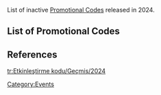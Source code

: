 {{CustomTabs|rootpage=Promotional Code
|tab1 = Overview
|tab2 = History
}}
{{CustomTabs|rootpage=Promotional Code/History|class=custom-tabs-secondary
|tab1 = Current
|tab2 = 2024
|tab3 = 2023
|tab4 = 2022
|tab5 = 2021
|tab6 = 2020
}}
List of inactive [[Promotional Code]]s released in 2024.

==List of Promotional Codes==
{{Code Row/Header}}
{{Code Row<!--
	-->|WEAV365PI953|A<!--
    -->|Withering Purpurbloom*3;Quenepa Berry*3;Mora*10000;Adventurer's Experience*10;Fine Enhancement Ore*3<!--
	-->|2024-12-31|12-02-2025<!--
-->}}
{{Code Row<!--
	-->|WAM5UWWU28NV|A<!--
    -->|Primogem*60;Adventurer's Experience*5<!--
	-->|2024-11-15|2025-01-22<!--
-->}}
{{Code Row<!--
	-->|GSXB7OA;GSXF6G3;GSXQL4L;GSYT912Z;GSYT667U;GSYTIH9U;GSYTDH0Q;GSYT1Q1X;GSMTCT96;GSMTH14N;GSRDTE5CE|A<!--
    -->|Mora*30000;Hero's Wit*3;Guide to Contention*3;Mystic Enhancement Ore*5;Agnidus Agate Sliver*3<!--
	-->|2024-12-23|2025-01-01<!--
    -->|Found in ads located on X and YouTube.<br>Using any of the codes will render the others unusable.<!--
    -->|ref=<ref>[https://x.com/GenshinImpact/status/1871195770373972110 X: "Version 5.3 Benefits Overview"]</ref><ref>[https://x.com/GenshinImpact/status/1871196039941915120 X: "The 'Stand With Mavuika' web event has begun."]</ref><ref>[https://x.com/GenshinImpact/status/1871180239570964788 X: "Genshin Impact 5.3 Character Introduction"]</ref><!--
-->}}
{{Code Row<!--
	-->|EAOL18BJ8S64|A<!--
    -->|Mora*10000;Adventurer's Experience*10;Fine Enhancement Ore*5;Stir-Fried Fish Noodles*5;Jueyun Chili Chicken*5<!--
	-->|2024-12-11|2025-01-01<!--
-->}}
{{Code Row<!--
	-->|ACUI96V85FCK|A<!--
    -->|Mora*10000;Adventurer's Experience*10;Fine Enhancement Ore*5;Seasoned Fang*3<!--
	-->|2024-11-28|2025-01-01<!--
-->}}
{{Code Row<!--
	-->|FIBE54PL5995|A<!--
    -->|Mora*10000;Adventurer's Experience*10;Fine Enhancement Ore*5;Stir-Fried Fish Noodles*5;Jueyun Chili Chicken*5<!--
	-->|2024-11-28|2025-01-01<!--
-->}}
{{Code Row<!--
	-->|SDKLSK67TZ1X;SDKLR94C83AF|A<!--
    -->|Mora*10000;Adventurer's Experience*10;Fine Enhancement Ore*5;Seasoned Fang*3<!--
	-->|2024-11-28|2025-01-01<!--
    -->|Using any of the codes will render the other(s) unusable.<!--
-->}}
{{Code Row<!--
	-->|RADIANTSUN|CN<!--
    -->|Primogem*30<!--
	-->|2024-12-23|2024-12-30<!--
    -->|ref=<ref>[https://www.miyoushe.com/ys/article/60431378 Miyoushe: 动画短片——「黄昏」]</ref><!--
-->}}
{{Code Row<!--
	-->|STANDWITHMAVUIKA|G<!--
    -->|Primogem*30<!--
	-->|2024-12-20|2024-12-27<!--
-->}}
{{Code Row<!--
	-->|4SLPH3BSFVH9|A<!--
    -->|Primogem*100;Mora*50,000<!--
	-->|2024-12-20|2024-12-23<!--
-->}}
{{Code Row<!--
	-->|LT5NH2TTXUHM|A<!--
    -->|Primogem*100;Hero's Wit*5<!--
	-->|2024-12-20|2024-12-23<!--
-->}}
{{Code Row<!--
	-->|UAMPGJASECZH|A<!--
    -->|Primogem*100;Mystic Enhancement Ore*10<!--
	-->|2024-12-20|2024-12-23<!--
-->}}
{{Code Row<!--
   -->|LA5E77CLZX5V|A<!--
   -->|Primogem*60;Adventurer's Experience*5<!--
   -->|2024-09-27|2024-12-11<!--
-->}}
{{Code Row<!--
	-->|PAGG9M78TJBQ;PAGG36WC1699|A<!--
    -->|Mora*10000;Adventurer's Experience*10;Fine Enhancement Ore*5;Stir-Fried Fish Noodles*5;Jueyun Chili Chicken*5<!--
	-->|2024-11-02|27-11-2024<!--
  -->|Using any of the codes will render the other(s) unusable.<!--
-->}}
{{Code Row<!--
	-->|HVQAUTYB8NKE|A<!--
    -->|Mora*20000;Adventurer's Experience*15;Fine Enhancement Ore*10<!--
	-->|2024-10-30|27-11-2024<!--
-->}}
{{Code Row<!--
	-->|AEXK6S4U93CF|A<!--
    -->|Brilliant Chrysanthemum*3;Mora*10000;Adventurer's Experience*10;Fine Enhancement Ore*5<!--
	-->|2024-10-30|27-11-2024<!--
-->}}
{{Code Row<!--
	-->|SVMCJ1398A18|A<!--
    -->|Mora*10000;Adventurer's Experience*10;Fine Enhancement Ore*5;Stir-Fried Fish Noodles*5;Jueyun Chili Chicken*5<!--
	-->|2024-10-15|27-11-2024<!--
-->}}
{{Code Row<!--
	-->|PPBL281426WC|A<!--
    -->|Kalpalata Lotus*3;Mora*10000;Adventurer's Experience*10;Fine Enhancement Ore*5<!--
	-->|2024-10-14|27-11-2024<!--
-->}}
{{Code Row<!--
	-->|EMVDL6W28D8A;EMVDUW5HW812|A<!--
    -->|Mora*10000;Adventurer's Experience*10;Fine Enhancement Ore*5;Stir-Fried Fish Noodles*5;Jueyun Chili Chicken*5<!--
	-->|2024-10-14|27-11-2024<!--
  -->|Using any of the codes will render the other(s) unusable.<!--
-->}}
{{Code Row<!--
	-->|UTLO4OA55PA7|A<!--
    -->|Mora*10000;Adventurer's Experience*10;Fine Enhancement Ore*5;Stir-Fried Fish Noodles*5;Jueyun Chili Chicken*5<!--
	-->|2024-10-14|27-11-2024<!--
-->}}
{{Code Row<!--
   -->|WTXV36M1J6CO|A<!--
   -->|Brilliant Chrysanthemum*3;Mora*10000;Adventurer's Experience*10;Fine Enhancement Ore*5<!--
   -->|2024-10-10|27-11-2024<!--
-->}}
{{Code Row<!--
   -->|SBUEMJB449D9;SBUE3NT47K26;SBUEE52V164A|A<!--
   -->|Brilliant Chrysanthemum*3;Mora*10000;Adventurer's Experience*10;Fine Enhancement Ore*5<!--
   -->|2024-10-10|27-11-2024<!--
  -->|Using any of the codes will render the other(s) unusable.<!--
-->}}
{{Code Row<!--
   -->|HVDLLZ29Y26W;HVDLX51ZNOMF;HVDLKWNWA638|A<!--
   -->|Brilliant Chrysanthemum*3;Mora*10000;Adventurer's Experience*10;Fine Enhancement Ore*5<!--
   -->|2024-10-10|27-11-2024<!--
  -->|Using any of the codes will render the other(s) unusable.<!--
-->}}
{{Code Row<!--
	-->|genshin52x8399|A<!--
    -->|Mora*30000;Hero's Wit*3;Guide to Kindling*3;Mystic Enhancement Ore*5;Vayuda Turquoise Sliver*3<!--
	-->|2024-11-11|2024-11-21<!--
    -->|ref=<ref>[https://x.com/GenshinImpact/status/1855808600154976494 X: "Genshin Impact Version 5.2 Special Program Recap"]</ref><!--
-->}}
{{Code Row<!--
	-->|MTLF6DKA7PQZ|A<!--
    -->|Mora*30000;Tatacos*3;Grainfruit Chips*3;Cup O' Grainfruit*3<!--
	-->|2024-11-01|2024-11-15<!--
-->}}
{{Code Row<!--
	-->|JS45ETDJLKMD|A<!--
    -->|Primogem*100;Mora*50000;<!--
	-->|2024-11-08|2024-11-08<!--
-->}}
{{Code Row<!--
	-->|7TLMXSD243JR|A<!--
    -->|Primogem*100;Hero's Wit*10;<!--
	-->|2024-11-08|2024-11-08<!--
-->}}
{{Code Row<!--
	-->|6ALMWAVKLK35|A<!--
    -->|Primogem*100;Mystic Enhancement Ore*10;<!--
	-->|2024-11-08|2024-11-08<!--
-->}}
{{Code Row<!--
   -->|DEOB21CK9Y6N|A<!--
   -->|Brilliant Chrysanthemum*3;Mora*10000;Adventurer's Experience*10;Fine Enhancement Ore*5<!--
   -->|2024-10-10|2024-11-08<!--
-->}}
{{Code Row<!--
    -->|WORF3IEG4WP9|A<!--
    -->|Saurian Claw Succulent*3;Mora*10000;Adventurer's Experience*10;Fine Enhancement Ore*5<!--
    -->|2024-09-17|2024-10-10<!--
-->}}
{{Code Row<!--
	-->|KJBNURFE321W;KJBN2JM88SJ3;KJBNJ37T7FP3|A<!--
    -->|Saurian Claw Succulent*3;Mora*10000;Adventurer's Experience*10;Mystic Enhancement Ore*5<!--
	-->|2024-09-13|2024-10-10<!--
    -->|Using any of the codes will render the other(s) unusable.<!--
-->}}
{{Code Row<!--
	-->|OHDN6KB124UF|A<!--
    -->|Mora*10000;Adventurer's Experience*10;Fine Enhancement Ore*5;Sprayfeather Gill*3<!--
	-->|2024-08-29|2024-10-10<!--
-->}}
{{Code Row<!--
	-->|HHFP3517D3UN|A<!--
    -->|Mora*10000;Adventurer's Experience*10;Fine Enhancement Ore*5;Varunada Lazurite Sliver*3<!--
	-->|2024-08-29|2024-10-10<!--
-->}}
{{Code Row<!--
	-->|KEQES9R79R49|A<!--
    -->|Mora*10000;Adventurer's Experience*10;Fine Enhancement Ore*5;Varunada Lazurite Sliver*3<!--
	-->|2024-08-29|2024-10-10<!--
-->}}
{{Code Row<!--
	-->|HHHA5Z81O5UK|A<!--
    -->|Mora*20000;Adventurer's Experience*15;Fine Enhancement Ore*10<!--
	-->|2024-08-29|2024-10-10<!--
-->}}
{{Code Row<!--
	-->|BlazeToNatlan|A<!--
    -->|Primogem*100;Mora*30000;Hero's Wit*3;Sanctifying Unction*5<!--
	-->|2024-08-28|2024-10-10<!--
-->}}
{{Code Row<!--
	-->|DMGJ5262H9SK|A<!--
    -->|Mora*10000;Adventurer's Experience*10;Fine Enhancement Ore*5;Stir-Fried Fish Noodles*5;Jueyun Chili Chicken*5<!--
	-->|2024-08-29|2024-10-10<!--
-->}}
{{Code Row<!--
	-->|JVBR8Z8EB8Z9|A<!--
    -->|Mora*10000;Adventurer's Experience*10;Fine Enhancement Ore*5;Stir-Fried Fish Noodles*5;Jueyun Chili Chicken*5<!--
	-->|2024-08-29|2024-10-10<!--
-->}}
{{Code Row<!--
	-->|RNIF6H9394K8;RNIFE312G5JZ|A<!--
    -->|Mora*10000;Adventurer's Experience*10;Fine Enhancement Ore*5;Stir-Fried Fish Noodles*5;Jueyun Chili Chicken*5<!--
	-->|2024-08-29|2024-10-10<!--
    -->|Using any of the codes will render the other(s) unusable.<!--
-->}}
{{Code Row<!--
	-->|LHMJORVJ3551|A<!--
    -->|Mora*10000;Adventurer's Experience*10;Fine Enhancement Ore*5;Stir-Fried Fish Noodles*5;Jueyun Chili Chicken*5<!--
	-->|2024-09-14|2024-10-10<!--
-->}}
{{Code Row<!--
	-->|GENSHIN51TT|A<!--
    -->|Brilliant Chrysanthemum*3;Mora*30000;Hero's Wit*3;Guide to Kindling*3;Fine Enhancement Ore*5<!--
	-->|2024-10-04|2024-10-10<!--
-->}}
{{Code Row<!--
	-->|XSME6NV4GX2Z|A<!--
    -->|Primogem*100;Mystic Enhancement Ore*10<!--
	-->|2024-09-27|2024-09-28<!--
-->}}
{{Code Row<!--
	-->|KALF66CLGXKM|A<!--
    -->|Primogem*100;Adventurer's Experience*5<!--
	-->|2024-09-27|2024-09-28<!--
-->}}
{{Code Row<!--
	-->|PT5WP6D5GXJ9|A<!--
    -->|Primogem*100;Mora*50000<!--
	-->|2024-09-27|2024-09-28<!--
-->}}
{{Code Row<!--
	-->|EFCIZM3399M1;EFCI8PZ9LO56|A<!--
    -->|Mora*10000;Adventurer's Experience*10;Fine Enhancement Ore*5;Stir-Fried Fish Noodles*5;Jueyun Chili Chicken*5<!--
    -->|2024-08-28|2024-09-19<!--
    -->|Using any of the codes will render the other(s) unusable.<!--
-->}}
{{Code Row<!-- 
-->|TTKEXYBCNWFH|A<!--
	-->|Mora*30000;"Pile 'Em Up"*3<!--
	-->|2024-08-17|2024-09-12<!--
-->}}
{{Code Row<!--
	-->|5A2WEGTVPXFV|A<!--
	-->|Mystic Enhancement Ore*10<!--
	-->|2024-08-17|2024-09-12<!--
-->}}
{{Code Row<!--
	-->|5SKXWYSCPEVR|A<!--
	-->|Hero's Wit*5<!--
	-->|2024-08-17|2024-09-12<!--
-->}}
{{Code Row<!--
-->|CXCG929M9MB9|A<!--
-->|Mora*10000;Adventurer's Experience*10;Fine Enhancement Ore*5;Stir-Fried Fish Noodles*5;Jueyun Chili Chicken*5<!--
-->|2024-08-15|2024-09-3<!--
-->}}
{{Code Row<!--
-->|YILB5OHN89CN|A<!--
-->|Mora*10000;Adventurer's Experience*10;Fine Enhancement Ore*5;Stir-Fried Fish Noodles*5;Jueyun Chili Chicken*5<!--
-->|2024-08-15|2024-09-3<!--
-->}}
{{Code Row<!--
	-->|YNQS332O31TG|A<!--
	-->|Lakelight Lily*3;Mora*10000;Adventurer's Experience*10;Fine Enhancement Ore*5<!--
	-->|2024-08-11|2024-08-29<!--
-->}}
{{Code Row<!--
	-->|HIIKNICN5N17|A<!--
    -->|Lakelight Lily*3;Mora*10000;Adventurer's Experience*10;Fine Enhancement Ore*5<!--
	-->|2024-08-17|2024-08-29<!--
-->}}
{{Code Row<!--
	-->|USDA9H94ZHSE;USDA8V3429S6|A<!--
	-->|Mora*10000;Adventurer's Experience*10;Fine Enhancement Ore*5;Stir-Fried Fish Noodles*5;Jueyun Chili Chicken*5<!--
	-->|2024-07-20|2024-08-29<!--
    -->|Using any of the codes will render the other(s) unusable.<!--
-->}}
{{Code Row<!--
	-->|ZOYWFIGI3NJ2;ZOYW5VB45X5T|A<!--
	-->|Mora*10000;Adventurer's Experience*10;Fine Enhancement Ore*5;Stir-Fried Fish Noodles*5;Jueyun Chili Chicken*5<!--
	-->|2024-07-18|2024-08-29<!--
    -->|Using any of the codes will render the other(s) unusable.<!--
-->}}
{{Code Row<!--
	-->|ARQS5391FY79;ARQSZJ8BJ248;ARQSL113O9ZU|A<!--
	-->|Mora*10000;Adventurer's Experience*10;Fine Enhancement Ore*5;Stir-Fried Fish Noodles*5;Jueyun Chili Chicken*5<!--
	-->|2024-07-18|2024-08-29<!--
    -->|Using any of the codes will render the other(s) unusable.<!--
-->}}
{{Code Row<!--
	-->|KKFDOUU3GCJP;KKFD1J97LTJ2;KKFD53TP7U2M|A<!--
	-->|Mora*10000;Adventurer's Experience*10;Fine Enhancement Ore*5;Stir-Fried Fish Noodles*5;Jueyun Chili Chicken*5<!--
	-->|2024-07-18|2024-08-29<!--
    -->|Using any of the codes will render the other(s) unusable.<!--
-->}}
{{Code Row<!--
	-->|MGKH82L54F6S|A<!--
    -->|Lakelight Lily*3;Mora*10000;Adventurer's Experience*10;Fine Enhancement Ore*5<!--
	-->|2024-08-06|2024-08-27<!--
-->}}
{{Code Row<!--
	-->|FollowGenshinImpactDE|A<!--
    -->|Mora*20000;Sweet Madame*3;Berry & Mint Burst*3;Tea Break Pancake*3<!--
	-->|2024-08-15|2024-08-25 17:59:59 UTC+2<!--
-->}}
{{Code Row<!--
	-->|2SMTYV59TLFD|A<!--
    -->|Primogem*100;Mystic Enhancement Ore*10<!--
	-->|2024-08-16|2024-08-17 04:00 AM<!--
-->}}
{{Code Row<!--
	-->|7SMTGV59BLXH|A<!--
	-->|Primogem*100;Hero's Wit*5<!--
	-->|2024-08-16|2024-08-17 04:00 AM<!--
-->}}
{{Code Row<!--
	-->|8T4TGDLRA5E5|A<!--
	-->|Primogem*100;Mora*50000<!--
	-->|2024-08-16|2024-08-17 04:00 AM<!--
-->}}
{{Code Row<!--
	-->|FBJCMYSXCBT5|A<!--
    -->|Primogem*60;Adventurer's Experience*5<!--
	-->|2024-06-05|2024-08-15<!--
-->}}
{{Code Row<!--
	-->|QIDD46418U6Q;QIDDX253YI55;QIDD8QG69IFS;QIDDIC21CM9X;QIDDGB3P34SR|A<!--
	-->|Mora*10000;Adventurer's Experience*10;Fine Enhancement Ore*5;Stir-Fried Fish Noodles*5;Jueyun Chili Chicken*5<!--
	-->|2024-07-19|2024-08-15<!--
    -->|Using any of the codes will render the other(s) unusable.<!--
-->}}
{{Code Row<!--
	-->|GENSHINSUMMERNIGHT|A<!--
	-->|Mora*20000;Hero's Wit*2;Biryani*1;Mystic Enhancement Ore*5;Fruits of the Festival*1<!--
	-->|2024-07-17|2024-07-31<!--
	-->|ref=<ref>HoYoLAB: [https://www.hoyolab.com/article/30908788 Genshin Impact "Summer Night Market" Themed Event]</ref><!--
-->}}
{{Code Row<!--
	-->|[https://hoyo.link/8s2jFYAL HoYo FEST 2024]|A|notacode=yes<!--
	-->|Mora*20000<!--
	-->|2024-07-18|2024-07-23<!--
	-->|Share to view the redemption code<!--
-->}}
{{Code Row<!--
	-->|DUOIMPACT|A<!--
	-->|Primogem*30;Hero's Wit*2;Mora*20000;Sweet Madame*3;Chicken-Mushroom Skewer*3<!--
	-->|2024-07-11|2024-07-18<!--
	-->|ref=<ref>X: [https://x.com/duolingo/status/1811430254667280874 my new bestie Klee and i have a gift for you!]</ref><!--
-->}}
{{Code Row<!--
	-->|HHZN6E8685VU;HHZN4X36Y97G;HHZNF6668M77|A<!--
	-->|Mora*10000;Adventurer's Experience*10;Fine Enhancement Ore*5;Stir-Fried Fish Noodles*5;Jueyun Chili Chicken*5<!--
	-->|2024-06-27|2024-07-17<!--
    -->|Using any of the codes will render the other(s) unusable.<!--
-->}}
{{Code Row<!--
	-->|PXQUNMP48TWM|A<!--
	-->|Mora*10000;Adventurer's Experience*10;Fine Enhancement Ore*5;Stir-Fried Fish Noodles*5;Jueyun Chili Chicken*5<!--
	-->|2024-06-12|2024-07-17<!--
-->}}
{{Code Row<!--
	-->|JWECZ18L3J49|A<!--
	-->|Mora*10000;Adventurer's Experience*10;Fine Enhancement Ore*5;Stir-Fried Fish Noodles*5;Jueyun Chili Chicken*5<!--
	-->|2024-06-07|2024-07-17<!--
-->}}
{{Code Row<!--
	-->|MGCA18HB2727|A<!--
	-->|Mora*10000;Adventurer's Experience*10;Fine Enhancement Ore*5;Stir-Fried Fish Noodles*5;Jueyun Chili Chicken*5<!--
	-->|2024-06-07|2024-07-17<!--
-->}}
{{Code Row<!--
	-->|FATIXK63WO8Q;FATIX8X9R149|A<!--
	-->|Mora*10000;Adventurer's Experience*10;Fine Enhancement Ore*5;Stir-Fried Fish Noodles*5;Jueyun Chili Chicken*5<!--
	-->|2024-06-07|2024-07-17<!--
    -->|Using any of the codes will render the other(s) unusable.<!--
-->}}
{{Code Row<!--
	-->|QRUWF1BV2P33|A<!--
	-->|Lumitoile*3;Mora*10000;Adventurer's Experience*10;Fine Enhancement Ore*5<!--
	-->|2024-06-05|2024-07-17<!--
-->}}
{{Code Row<!--
	-->|NGQR1H5QCK82|A<!--
	-->|Mora*10000;Adventurer's Experience*10;Fine Enhancement Ore*5;Stir-Fried Fish Noodles*5;Jueyun Chili Chicken*5<!--
	-->|2024-06-05|2024-07-17<!--
-->}}
{{Code Row<!--
	-->|SPAC2S34Y5P9|A<!--
	-->|Mora*10000;Adventurer's Experience*10;Fine Enhancement Ore*5;Stir-Fried Fish Noodles*5;Jueyun Chili Chicken*5<!--
	-->|2024-06-05|2024-07-17<!--
-->}}
{{Code Row<!--
	-->|LUURRWZ23243|A<!--
	-->|Mora*10000;Adventurer's Experience*10;Fine Enhancement Ore*5;Stir-Fried Fish Noodles*5;Jueyun Chili Chicken*5<!--
	-->|2024-06-05|2024-07-17<!--
-->}}
{{Code Row<!--
	-->|BZPU67488O5V|A<!--
	-->|Mora*10000;Adventurer's Experience*10;Fine Enhancement Ore*5;Stir-Fried Fish Noodles*5;Jueyun Chili Chicken*5<!--
	-->|2024-06-05|2024-07-17<!--
-->}}
{{Code Row<!--
	-->|BCPCGY9HGB3H|A<!--
	-->|Mora*10000;Adventurer's Experience*10;Fine Enhancement Ore*5;Stir-Fried Fish Noodles*5;Jueyun Chili Chicken*5<!--
	-->|2024-06-05|2024-07-17<!--
-->}}
{{Code Row<!--
	-->|VAJWEZAC7WCZ|A<!--
	-->|Mora*20000;Hero's Wit*2;Mystic Enhancement Ore*5<!--
	-->|2024-07-08|2024-07-17<!--
    -->|ref=<ref>X: [https://x.com/GenshinImpact/status/1810178319704572159 "Guess Which Melusine This Is"]</ref><!--
-->}}
{{Code Row<!--
	-->|TYMH47X31W68|A<!--
	-->|Mora*10000;Adventurer's Experience*10;Fine Enhancement Ore*5;Stir-Fried Fish Noodles*5;Jueyun Chili Chicken*5<!--
	-->|2024-05-24|2024-07-16<!--
-->}}
{{Code Row<!--
	-->|PTKXYUGW7R6D|G<!--
	-->|Primogem*100;Mora*50000<!--
	-->|2024-07-05|2024-07-06<!--
    -->|4.8 Livestream Codes<!--
-->}}
{{Code Row<!--
	-->|5TJWHDHX7R59|G<!--
	-->|Primogem*100;Hero's Wit*5<!--
	-->|2024-07-05|2024-07-06<!--
    -->|4.8 Livestream Codes<!--
-->}}
{{Code Row<!--
	-->|YS2WHUHFNQ5M|G<!--
	-->|Primogem*100;Mystic Enhancement Ore*10<!--
	-->|2024-07-05|2024-07-06<!--
    -->|4.8 Livestream Codes<!--
-->}}
{{Code Row<!--
	-->|MEKNXSB8EE9S|CN<!--
	-->|Primogem*100;Mystic Enhancement Ore*10<!--
	-->|2024-07-05|2024-07-06<!--
	-->|4.8 CN Livestream Codes<!--
-->}}
{{Code Row<!--
	-->|AWJNFBPUVQXS|CN<!--
	-->|Primogem*100;Hero's Wit*5<!--
	-->|2024-07-05|2024-07-06<!--
	-->|4.8 CN Livestream Codes<!--
-->}}
{{Code Row<!--
	-->|UE26ET6VC9WE|CN<!--
	-->|Primogem*100;Mora*50,000<!--
	-->|2024-07-05|2024-07-06<!--
	-->|4.8 CN Livestream Codes<!--
-->}}
{{Code Row<!--
	-->|LUURGQ12RRBM|A<!--
	-->|Mora*10000;Adventurer's Experience*10;Fine Enhancement Ore*5;Stir-Fried Fish Noodles*5;Jueyun Chili Chicken*5<!--
	-->|2024-06-05|2024-06-27<!--expiry unknown--><!--
-->}}
{{Code Row<!--
	-->|SBCCMQ8Q893R;SBCCV64ZF975|A<!--
	-->|Mora*10000;Adventurer's Experience*10;Fine Enhancement Ore*5;Stir-Fried Fish Noodles*5;Jueyun Chili Chicken*5<!--
	-->|2024-06-05|2024-06-27<!--expiry unknown--><!--
    -->|Using any of the codes will render the other(s) unusable.<!--
-->}}
{{Code Row<!--
	-->|[https://store.epicgames.com/en-US/p/genshin-impact--mega-sale-bundle Mega Sale Bundle on Epic Games Store]|A|notacode=yes<!--
	-->|Hero's Wit*5;Mystic Enhancement Ore*5;Mora*50,000;Adventurer's Breakfast Sandwich*5<!--
	-->|2024-05-16|2024-06-13<!--
	-->|Received by e-mail after 'purchase'|ref=<ref name="2024-05-16">Epic Games Store: [https://store.epicgames.com/en-US/news/epic-mega-sale-giveaways-2024 As part of MEGA Sale Giveaway]</ref><!--
-->}}
{{Code Row<!--
	-->|DSXY15NL247E|A<!--
	-->|Mora*10000;Adventurer's Experience*10;Fine Enhancement Ore*5;Stir-Fried Fish Noodles*5;Jueyun Chili Chicken*5<!--
	-->|2024-04-28|2024-06-01<!--
-->}}
{{Code Row<!--
	-->|XEZAXGN32H94;XEZAXRS88R5G|A<!--
	-->|Mora*10000;Adventurer's Experience*10;Fine Enhancement Ore*5;Stir-Fried Fish Noodles*5;Jueyun Chili Chicken*5<!--
	-->|2024-04-27|2024-06-01<!--
    -->|Using any of the codes will render the other(s) unusable.<!--
-->}}
{{Code Row<!--
	-->|VFNSE3DQBW1Q;VFNS1OGXYOYU|A<!--
	-->|Mora*10000;Adventurer's Experience*10;Fine Enhancement Ore*5;Stir-Fried Fish Noodles*5;Jueyun Chili Chicken*5<!--
	-->|2024-04-26|2024-06-01<!--
    -->|Using any of the codes will render the other(s) unusable.<!--
-->}}
{{Code Row<!--
	-->|XQECMR9IIJ46|A<!--
	-->|Mora*10000;Adventurer's Experience*10;Fine Enhancement Ore*5;Stir-Fried Fish Noodles*5;Jueyun Chili Chicken*5<!--
	-->|2024-04-26|2024-06-01<!--
-->}}
{{Code Row<!--
	-->|MLEA572X2UHK|A<!--
	-->|Mora*10000;Adventurer's Experience*10;Fine Enhancement Ore*5;Stir-Fried Fish Noodles*5;Jueyun Chili Chicken*5<!--
	-->|2024-04-26|2024-06-01<!--
-->}}
{{Code Row<!--
	-->|PZFUH5GIP9UF|A<!--
	-->|Mora*10000;Adventurer's Experience*10;Fine Enhancement Ore*5;Stir-Fried Fish Noodles*5;Jueyun Chili Chicken*5<!--
	-->|2024-04-26|2024-06-01<!--
-->}}
{{Code Row<!--
	-->|RERBFT39544D|A<!--
	-->|Mora*10000;Adventurer's Experience*10;Fine Enhancement Ore*5;Stir-Fried Fish Noodles*5;Jueyun Chili Chicken*5<!--
	-->|2024-04-25|2024-06-01<!--
-->}}
{{Code Row<!--
	-->|ULEP3495428K|A<!--
	-->|Mora*10000;Adventurer's Experience*10;Fine Enhancement Ore*5;Stir-Fried Fish Noodles*5;Jueyun Chili Chicken*5<!--
	-->|2024-04-24|2024-06-01<!--
-->}}
{{Code Row<!--
	-->|RTJUNRSHTAL9|A<!--
	-->|Primogem*60;Adventurer's Experience*5<!--
	-->|2024-04-24|2024-06-02<!--
-->}}
{{Code Row<!--
	-->|BS3DLYAFVAUH|G<!--
	-->|Primogem*100;Mora*50000<!--
	-->|2024-05-24|2024-05-25<!--
    -->|4.7 Livestream Codes<!--
-->}}
{{Code Row<!--
	-->|6A2ULZTFVBCV|G<!--
	-->|Primogem*100;Hero's Wit*5<!--
	-->|2024-05-24|2024-05-25<!--
    -->|4.7 Livestream Codes<!--
-->}}
{{Code Row<!--
	-->|US2VLGSXCAT9|G<!--
	-->|Primogem*100;Mystic Enhancement Ore*10<!--
	-->|2024-05-24|2024-05-25<!--
    -->|4.7 Livestream Codes<!--
-->}}
{{Code Row<!--
	-->|EX2PESSKFE2W|CN<!--
	-->|Primogem*100;Mystic Enhancement Ore*10<!--
	-->|2024-05-24|2024-05-25<!--
	-->|4.7 CN Livestream Codes<!--
-->}}
{{Code Row<!--
	-->|TF27EBBKWX32|CN<!--
	-->|Primogem*100;Hero's Wit*5<!--
	-->|2024-05-24|2024-05-25<!--
	-->|4.7 CN Livestream Codes<!--
-->}}
{{Code Row<!--
	-->|XF3PFSA2WEKN|CN<!--
	-->|Primogem*100;Mora*50,000<!--
	-->|2024-05-24|2024-05-25<!--
	-->|4.7 CN Livestream Codes<!--
-->}}
{{Code Row<!--
	-->|CA3BLTURGH9D|A<!--
	-->|Primogem*60;Adventurer's Experience*5<!--
	-->|2024-03-16|2024-05-20<!--
-->}}
{{Code Row<!--
	-->|NQXAP58F96ED;NQXAZLX1943G|A<!--
	-->|Mora*10,000;Adventurer's Experience*10;Fine Enhancement Ore*5;Stir-Fried Fish Noodles*5;Jueyun Chili Chicken*5<!--
	-->|2024-03-13|2024-04-25<!--
    -->|Using any of the codes will render the other(s) unusable.<!--
-->}}
{{Code Row<!--
	-->|GGXG9VO6967I;GGXG71L5J215|A<!--
	-->|Mora*10,000;Adventurer's Experience*10;Fine Enhancement Ore*5;Stir-Fried Fish Noodles*5;Jueyun Chili Chicken*5<!--
	-->|2024-03-13|2024-04-25<!--
    -->|Using any of the codes will render the other(s) unusable.<!--
-->}}
{{Code Row<!--
	-->|YKHC9863Y9N4;YKHC29118G54|A<!--
	-->|Mora*10,000;Adventurer's Experience*10;Fine Enhancement Ore*5;Stir-Fried Fish Noodles*5;Jueyun Chili Chicken*5<!--
	-->|2024-03-13|2024-04-25<!--
    -->|Using any of the codes will render the other(s) unusable.<!--
-->}}
{{Code Row<!--
	-->|KAVI6G4PL24E;KAVI75ET63II;KAVIH73V97EN|A<!--
	-->|Mora*10,000;Adventurer's Experience*10;Fine Enhancement Ore*5;Stir-Fried Fish Noodles*5;Jueyun Chili Chicken*5<!--
	-->|2024-03-13|2024-04-25<!--
    -->|Using any of the codes will render the other(s) unusable.<!--
-->}}
{{Code Row<!--
	-->|BNYP1WBMU61F;BNYP6K5X4HIQ|A<!--
	-->|Mora*10,000;Adventurer's Experience*10;Fine Enhancement Ore*5;Stir-Fried Fish Noodles*5;Jueyun Chili Chicken*5<!--
	-->|2024-03-13|2024-04-25<!--
    -->|Using any of the codes will render the other(s) unusable.<!--
-->}}
{{Code Row<!--
	-->|OLQH7G62I7EU|A<!--
	-->|Mora*10,000;Adventurer's Experience*10;Fine Enhancement Ore*5;Stir-Fried Fish Noodles*5;Jueyun Chili Chicken*5<!--
	-->|2024-03-13|2024-04-25<!--
-->}}
{{Code Row<!--
	-->|HOFK9PBK481G|A<!--
	-->|Mora*10,000;Adventurer's Experience*10;Fine Enhancement Ore*5;Stir-Fried Fish Noodles*5;Jueyun Chili Chicken*5<!--
	-->|2024-03-13|2024-04-25<!--
-->}}
{{Code Row<!--
	-->|WTKBMBD8ZZRZ|G<!--
	-->|Primogem*100;Mystic Enhancement Ore*10<!--
	-->|2024-04-12|2024-04-13<!--
	-->|4.6 Livestream Codes<!--
-->}}
{{Code Row<!--
	-->|EAKA5BU9HHRM|G<!--
	-->|Primogem*100;Hero's Wit*5<!--
	-->|2024-04-12|2024-04-13<!--
	-->|4.6 Livestream Codes<!--
-->}}
{{Code Row<!--
	-->|9B3AMTCQZYQ9|G<!--
	-->|Primogem*100;Mora*50,000<!--
	-->|2024-04-12|2024-04-13<!--
	-->|4.6 Livestream Codes<!--
-->}}
{{Code Row<!--
	-->|8F3LR6AQ68JS|CN<!--
	-->|Primogem*100;Mystic Enhancement Ore*10<!--
	-->|2024-04-12|2024-04-13<!--
	-->|4.6 CN Livestream Codes<!--
-->}}
{{Code Row<!--
	-->|DEK48NT9682E|CN<!--
	-->|Primogem*100;Hero's Wit*5<!--
	-->|2024-04-12|2024-04-13<!--
	-->|4.6 CN Livestream Codes<!--
-->}}
{{Code Row<!--
	-->|UW34Q6TR7RK2|CN<!--
	-->|Primogem*100;Mora*50,000<!--
	-->|2024-04-12|2024-04-13<!--
	-->|4.6 CN Livestream Codes<!--
-->}}
{{Code Row<!--
	-->|WAZGIKZ9K6NM;WAZGEEN49572|A<!--
	-->|Mora*10,000;Adventurer's Experience*10;Fine Enhancement Ore*5;Sweet Madame*5;Jueyun Chili Chicken*5<!--
	-->|2024-02-01|2024-03-30<!--
    -->|Using any of the codes will render the other(s) unusable.<!--
-->}}
{{Code Row<!--
	-->|CT2BDW7JD38M|A<!--
	-->|Primogem*60;Adventurer's Experience*5<!--
	-->|2024-01-28|2024-03-30<!--
-->}}
{{Code Row<!--
	-->|TT3B5L2AHVE9|A<!--
	-->|Fontinalia Mousse*1;Crepes Suzette*1;Tea Break Pancake*1;Secret Sauce BBQ Ribs*1;Teyvat Fried Egg*2<!--
	-->|2024-03-11|2024-03-21<!--
-->}}
{{Code Row<!--
	-->|IREQ1FTFRYBX;IREQ9W823341|A<!--
	-->|Mora*10,000;Adventurer's Experience*10;Fine Enhancement Ore*5;Stir-Fried Fish Noodles*5;Jueyun Chili Chicken*5<!--
	-->|2024-03-13|2024-03-20<!--
    -->|Using any of the codes will render the other(s) unusable.<!--
-->}}
{{Code Row<!--
	-->|DAKTDBWTZTYR|G<!--
	-->|Primogem*100;Mystic Enhancement Ore*10<!--
	-->|2024-03-01|2024-03-02<!--
	-->|4.5 Livestream Codes<!--
-->}}
{{Code Row<!--
	-->|AT3BDSWTYBKD|G<!--
	-->|Primogem*100;Hero's Wit*5<!--
	-->|2024-03-01|2024-03-02<!--
	-->|4.5 Livestream Codes<!--
-->}}
{{Code Row<!--
	-->|5TKAUAWAGBJR|G<!--
	-->|Primogem*100;Mora*50,000<!--
	-->|2024-03-01|2024-03-02<!--
	-->|4.5 Livestream Codes<!--
-->}}
{{Code Row<!--
	-->|KW2BZ9WHTU8A|CN<!--
	-->|Primogem*100;Mystic Enhancement Ore*10<!--
	-->|2024-03-01|2024-03-02<!--
	-->|4.5 CN Livestream Codes<!--
-->}}
{{Code Row<!--
	-->|RXJAG9FGBD9E|CN<!--
	-->|Primogem*100;Hero's Wit*5<!--
	-->|2024-03-01|2024-03-02<!--
	-->|4.5 CN Livestream Codes<!--
-->}}
{{Code Row<!--
	-->|3E3SY8FGACQJ|CN<!--
	-->|Primogem*100;Mora*50,000<!--
	-->|2024-03-01|2024-03-02<!--
	-->|4.5 CN Livestream Codes<!--
-->}}
{{Code Row<!--
	-->|8SJSDSX68UF9|A<!--
	-->|Mora*8,888;Clearwater Jade*5;Encompassing Gladness*2;Bountiful Year*2<!--
	-->|2024-02-09|2024-02-24<!--
-->}}
{{Code Row<!--
	-->|QOTR3M8X535N|A<!--
	-->|Mora*10,000;Adventurer's Experience*10;Fine Enhancement Ore*5;Stir-Fried Fish Noodles*5;Jueyun Chili Chicken*5<!--
	-->|2024-02-03|2024-03-02<!--
-->}}
{{Code Row<!--
	-->|CIJO8VL7B929|A<!--
	-->|Mora*10,000;Adventurer's Experience*10;Fine Enhancement Ore*5;Sweet Madame*5;Jueyun Chili Chicken*5<!--
	-->|2024-02-03|2024-03-02<!--
-->}}
{{Code Row<!--
	-->|MEIR79527PDC|A<!--
	-->|Mora*10,000;Adventurer's Experience*10;Fine Enhancement Ore*5;Sweet Madame*5;Jueyun Chili Chicken*5<!--
	-->|2024-02-01|2024-03-02<!--
-->}}
{{Code Row<!--
	-->|FBYQA7X71H92;FBYQ36SHY279|A<!--
	-->|Mora*10,000;Adventurer's Experience*10;Fine Enhancement Ore*5;Sweet Madame*5;Jueyun Chili Chicken*5<!--
	-->|2024-02-01|2024-03-02<!--
	-->|Using any of the codes will render the other(s) unusable.<!--
-->}}
{{Code Row<!--
	-->|TGEFFQY7J6V2;TGEFB1F28HSB|A<!--
	-->|Mora*10,000;Adventurer's Experience*10;Fine Enhancement Ore*5;Sweet Madame*5;Jueyun Chili Chicken*5<!--
	-->|2024-01-31|2024-03-02<!--
	-->|Using any of the codes will render the other(s) unusable.<!--
-->}}
{{Code Row<!--
	-->|8A9QTYHDYJVD|A<!--
	-->|Lucky Coin*3,000<!--
	-->|2024-01-20|2024-01-21<!--
    -->|ref=<ref>Twitch: [https://www.twitch.tv/videos/2037959419 Genius Invokation TCG Asia Invitational: Elimination Phase Day 2]</ref>
<!--
-->}}
{{Code Row<!--
	-->|BBQ8AZHUH2CZ|G<!--
	-->|Primogem*100;Mystic Enhancement Ore*10<!--
	-->|2024-01-19|2024-01-20<!--
	-->|4.4 Livestream Codes<!--
-->}}
{{Code Row<!--
	-->|MT88AYHCZ2UR|G<!--
	-->|Primogem*100;Hero's Wit*5<!--
	-->|2024-01-19|2024-01-20<!--
	-->|4.4 Livestream Codes<!--
-->}}
{{Code Row<!--
	-->|FA9QAGYDZJEV|G<!--
	-->|Primogem*100;Mora*50,000<!--
	-->|2024-01-19|2024-01-20<!--
	-->|4.4 Livestream Codes<!--
-->}}
{{Code Row<!--
	-->|9W9H2F5JREFJ|CN<!--
	-->|Primogem*100;Mystic Enhancement Ore*10<!--
	-->|2024-01-19|2024-01-20<!--
	-->|4.4 CN Livestream Codes<!--
-->}}
{{Code Row<!--
	-->|TX8HKX5J9WE6|CN<!--
	-->|Primogem*100;Hero's Wit*5<!--
	-->|2024-01-19|2024-01-20<!--
	-->|4.4 CN Livestream Codes<!--
-->}}
{{Code Row<!--
	-->|9F9G3WL3RWZS|CN<!--
	-->|Primogem*100;Mora*50,000<!--
	-->|2024-01-19|2024-01-20<!--
	-->|4.4 CN Livestream Codes<!--
-->}}
{{Code Row<!--
	-->|8T8QTHGVZJAR|A<!--
	-->|Lucky Coin*3,000<!--
	-->|2024-01-19|2024-01-20<!--
    -->|ref=<ref>Twitch: [https://www.twitch.tv/videos/2036916170 Genius Invokation TCG Asia Invitational: Elimination Phase Day 1]</ref><!--
-->}}
{{Code Row/Footer}}

==References==
{{Reflist|3}}
[[Category:Events]]

[[tr:Etkinleştirme kodu/Geçmiş/2024]]